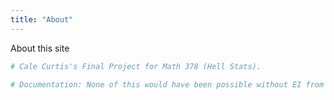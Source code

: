 ```yaml
---
title: "About"
---
```


About this site

```r
# Cale Curtis's Final Project for Math 378 (Hell Stats). 

# Documentation: None of this would have been possible without EI from Dr. Hauschild. Also, myself and Ethan Stroup worked hand in hand on this project including the tree classification models and uploading images to get that A. 
```
